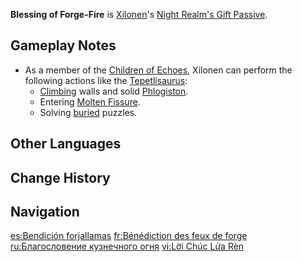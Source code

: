{{Talent Infobox
|image         = Talent Blessing of Forge-Fire.png
|character     = Xilonen
|type          = Night Realm's Gift Passive
|info          = After her [[Nightsoul point]]s are fully depleted, Xilonen will switch to consuming [[Phlogiston]] to maintain her Nightsoul's Blessing.<br>While in an area with Phlogiston Mechanics within Natlan, she can use Nightsoul Transmission: Xilonen. When the active character is currently [[sprinting]], [[climbing]], in a movement mode caused by certain [[Talent]]s, or at a certain height in the air, the following will trigger when switching to Xilonen: Xilonen will enter the Nightsoul's Blessing state and gain 20 Nightsoul points. In this situation, Xilonen's Nightsoul points have a 4s time limit, after which her Nightsoul points will immediately expire. After she uses Yohual's Scratch within this time limit, her Nightsoul point time limit will be extended by 9s. Nightsoul Transmission can be triggered once every 10s by your own team.<br><br>Additionally, while in Natlan, Xilonen will not consume Stamina when climbing while in the Nightsoul's Blessing state.
|scale_att1    = 
|scale_att2    = 
|utility1      = Nightsoul Point
|utility2      = 
}}
'''Blessing of Forge-Fire''' is [[Xilonen]]'s [[Night Realm's Gift Passive]].

==Gameplay Notes==
* As a member of the [[Children of Echoes]], Xilonen can perform the following actions like the [[Tepetlisaurus]]:
** [[Climbing]] walls and solid [[Phlogiston]].
** Entering [[Molten Fissure]].
** Solving [[Tutorial/Buried...|buried]] puzzles.

==Other Languages==
{{Other Languages
|en       = Blessing of Forge-Fire
|zhs      = 锻火之祝
|zhs_rm   = Duànhuǒ zhī Zhù
|zht      = 鍛火之祝
|zht_rm   = Duànhuǒ zhī Zhù
|zh_tl    = 
|ja       = 夜域の賜物・鍛火の祝福
|ja_rm    = Yaiki no Tamamono - Tanka no Shukufuku{{Assumed}}
|ja_tl    = 
|ko       = 불 단조의 축복
|ko_rm    = 
|ko_tl    = 
|es       = Bendición forjallamas
|es_tl    = Flameforging Blessing
|fr       = Bénédiction des feux de forge
|fr_tl    = Blessing of the Forge Fires
|ru       = Благословение кузнечного огня
|ru_tl    = Blessing of Forge Fire
|th       = Blessing of Forge-Fire
|vi       = Lời Chúc Lửa Rèn
|vi_tl    = 
|de       = Segen des Schmiedefeuers
|de_tl    = Blessing of the Forge Fire
|id       = Blessing of Forge-Fire
|pt       = Bênção das Chamas Forjadas
|pt_tl    = 
|tr       = Döküm Ateşinin Lütfu
|tr_tl    = 
|it       = Benedizione del Fuoco della Forgia
|it_tl    = Blessing of the Forge's Flame
}}

==Change History==
{{Change History|5.1}}

==Navigation==
{{Talent Navbox|Xilonen}}

[[es:Bendición forjallamas]]
[[fr:Bénédiction des feux de forge]]
[[ru:Благословение кузнечного огня]]
[[vi:Lời Chúc Lửa Rèn]]